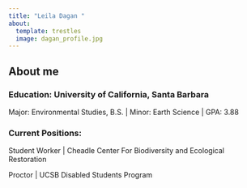 ```yaml
---
title: "Leila Dagan "
about:
  template: trestles
  image: dagan_profile.jpg
---
```


## About me

### Education: University of California, Santa Barbara

Major: Environmental Studies, B.S. \| Minor: Earth Science \| GPA: 3.88

### Current Positions:

Student Worker \| Cheadle Center For Biodiversity and Ecological Restoration

Proctor \| UCSB Disabled Students Program
